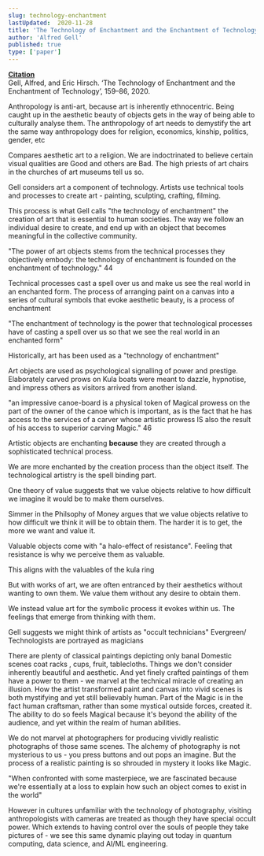 ```yaml
---
slug: technology-enchantment
lastUpdated:  2020-11-28
title: 'The Technology of Enchantment and the Enchantment of Technology'
author: 'Alfred Gell'
published: true
type: ['paper']
---
```


<SimpleCard>
<Subtext>

[**Citation**](https://doi.org/10.4324/9781003136545-6)  
Gell, Alfred, and Eric Hirsch. ‘The Technology of Enchantment and the Enchantment of Technology’, 159–86, 2020. 

</Subtext>
</SimpleCard>

Anthropology is anti-art, because art is inherently ethnocentric. Being caught up in the aesthetic beauty of objects gets in the way of being able to culturally analyse them. The anthropology of art needs to demystify the art the same way anthropology does for religion, economics, kinship, politics, gender, etc

Compares aesthetic art to a religion. We are indoctrinated to believe certain visual qualities are Good and others are Bad. The high priests of art chairs in the churches of art museums tell us so.

Gell considers art a component of technology. Artists use technical tools and processes to create art - painting, sculpting, crafting, filming.

This process is what Gell calls "the technology of enchantment" 
the creation of art that is essential to human societies. The way we follow an individual desire to create, and end up with an object that becomes meaningful in the collective community. 

"The power of art objects stems from the technical processes they objectively embody: the technology of enchantment is founded on the enchantment of technology." 44

Technical processes cast a spell over us and make us see the real world in an enchanted form. The process of arranging paint on a canvas into a series of cultural symbols that evoke aesthetic beauty, is a process of enchantment
    
"The enchantment of technology is the power that technological processes have of casting a spell over us so that we see the real world in an enchanted form"

Historically, art has been used as a "technology of enchantment"

Art objects are used as psychological signalling of power and prestige. Elaborately carved prows on Kula boats were meant to dazzle, hypnotise, and impress others as visitors arrived from another island.

"an impressive canoe-board is a physical token of Magical prowess on the part of the owner of the canoe which is important, as is the fact that he has access to the services of a carver whose artistic prowess IS also the result of his access to superior carving Magic." 46

Artistic objects are enchanting **because** they are created through a sophisticated technical process.

We are more enchanted by the creation process than the object itself. The technological artistry is the spell binding part.

One theory of value suggests that we value objects relative to how difficult we imagine it would be to make them ourselves. 

Simmer in the Philsophy of Money argues that we value objects relative to how difficult we think it will be to obtain them. The harder it is to get, the more we want and value it.

Valuable objects come with "a halo-effect of resistance". Feeling that resistance is why we perceive them as valuable.

This aligns with the valuables of the kula ring

But with works of art, we are often entranced by their aesthetics without wanting to own them. We value them without any desire to obtain them.

We instead value art for the symbolic process it evokes within us. The feelings that emerge from thinking with them.

Gell suggests we might think of artists as "occult technicians" 
Evergreen/ Technologists are portrayed as magicians

There are plenty of classical paintings depicting only banal Domestic scenes 
coat racks , cups, fruit, tablecloths. Things we don't consider inherently beautiful and aesthetic. And yet finely crafted paintings of them have a power to them - we marvel at the technical miracle of creating an illusion. How the artist transformed paint and canvas into vivid scenes is both mystifying and yet still believably human. Part of the Magic is in the fact human craftsman, rather than some mystical outside forces, created it. The ability to do so feels Magical because it's beyond the ability of the audience, and yet within the realm of human abilities.

We do not marvel at photographers for producing vividly realistic photographs of those same scenes. The alchemy of photography is not mysterious to us - you press buttons and out pops an imagine. But the process of a realistic painting is so shrouded in mystery it looks like Magic.

"When confronted with some masterpiece, we are fascinated because we're essentially at a loss to explain how such an object comes to exist in the world"

However in cultures unfamiliar with the technology of photography, visiting anthropologists with cameras are treated as though they have special occult power. Which extends to having control over the souls of people they take pictures of - we see this same dynamic playing out today in quantum computing, data science, and AI/ML engineering.